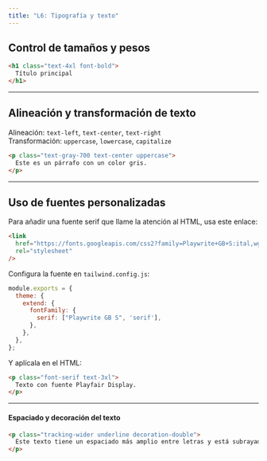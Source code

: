 ```yaml
---
title: "L6: Tipografía y texto"
---
```



## Control de tamaños y pesos


```html live
<h1 class="text-4xl font-bold">
  Título principal
</h1>
```

---

## Alineación y transformación de texto

Alineación: `text-left`, `text-center`, `text-right`  
Transformación: `uppercase`, `lowercase`, `capitalize`


```html live
<p class="text-gray-700 text-center uppercase">
  Este es un párrafo con un color gris.
</p>
```

---

## Uso de fuentes personalizadas

Para añadir una fuente serif que llame la atención al HTML, usa este enlace:

```html
<link
  href="https://fonts.googleapis.com/css2?family=Playwrite+GB+S:ital,wght@0,100..400;1,100..400&display=swap"
  rel="stylesheet"
/>
```

Configura la fuente en `tailwind.config.js`:

```js
module.exports = {
  theme: {
    extend: {
      fontFamily: {
        serif: ["Playwrite GB S", 'serif'],
      },
    },
  },
};
```

Y aplícala en el HTML:


```html live
<p class="font-serif text-3xl">
  Texto con fuente Playfair Display.
</p>
```

---

#### Espaciado y decoración del texto


```html live
<p class="tracking-wider underline decoration-double">
  Este texto tiene un espaciado más amplio entre letras y está subrayado con doble línea.
</p>
```
